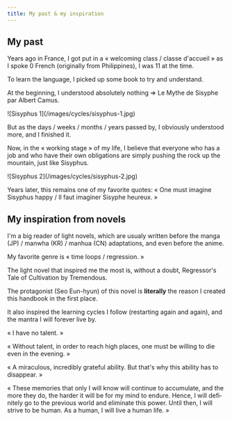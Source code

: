 ```yaml
---
title: My past & my inspiration
---
```


<LearningCycle lang="en" />
<CultureCycle lang="en" />

## My past

Years ago in France, I got put in a « welcoming class / classe d'accueil » as I spoke 0 French (originally from Philippines), I was 11 at the time. 

To learn the language, I picked up some book to try and understand. 

At the beginning, I understood absolutely nothing => Le Mythe de Sisyphe par Albert Camus. 

<div className="w-96 mx-auto">
  ![Sisyphus 1](/images/cycles/sisyphus-1.jpg)
</div>


But as the days / weeks / months / years passed by, I obviously understood more, and I finished it.

Now, in the « working stage » of my life, I believe that everyone who has a job and who have their own obligations are simply pushing the rock up the mountain, just like Sisyphus.

<div className="w-96 mx-auto">
  ![Sisyphus 2](/images/cycles/sisyphus-2.jpg)
</div>

Years later, this remains one of my favorite quotes: « One must imagine Sisyphus happy / Il faut imaginer Sisyphe heureux. »

## My inspiration from novels

I'm a big reader of light novels, which are usualy written before the manga (JP) / manwha (KR) / manhua (CN) adaptations, and even before the anime.

My favorite genre is « time loops / regression. »

The light novel that inspired me the most is, without a doubt, Regressor's Tale of Cultivation by Tremendous. 

The protagonist (Seo Eun-hyun) of this novel is **literally** the reason I created this handbook in the first place. 

It also inspired the learning cycles I follow (restarting again and again), and the mantra I will forever live by.

« I have no talent. » 

« Without talent, in order to reach high places, one must be willing to die even in the evening. »

« A miraculous, incredibly grateful ability. But that's why this ability has to disappear. »

« These memories that only I will know will continue to accumulate, and the more they do, the harder it will be for my mind to endure. Hence, I will definitely go to the previous world and eliminate this power. Until then, I will strive to be human. As a human, I will live a human life. »
